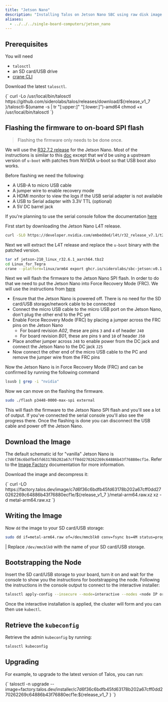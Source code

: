```yaml
---
title: "Jetson Nano"
description: "Installing Talos on Jetson Nano SBC using raw disk image."
aliases:
  - ../../../single-board-computers/jetson_nano
---
```




## Prerequisites

You will need

- `talosctl`
- an SD card/USB drive
- [crane CLI](https://github.com/google/go-containerregistry/releases)

Download the latest `talosctl`.

<CodeBlock lang="sh">
  {`
curl -Lo /usr/local/bin/talosctl https://github.com/siderolabs/talos/releases/download/${release_v1_7 }/talosctl-$(uname -s | tr "[:upper:]" "[:lower:]")-amd64
chmod +x /usr/local/bin/talosctl
  `}
</CodeBlock>

## Flashing the firmware to on-board SPI flash

> Flashing the firmware only needs to be done once.

We will use the [R32.7.2 release](https://developer.nvidia.com/embedded/l4t/r32_release_v7.1/t210/jetson-210_linux_r32.7.2_aarch64.tbz2) for the Jetson Nano.
Most of the instructions is similar to this [doc](https://nullr0ute.com/2020/11/installing-fedora-on-the-nvidia-jetson-nano/) except that we'd be using a upstream version of `u-boot` with patches from NVIDIA u-boot so that USB boot also works.

Before flashing we need the following:

- A USB-A to micro USB cable
- A jumper wire to enable recovery mode
- A HDMI monitor to view the logs if the USB serial adapter is not available
- A USB to Serial adapter with 3.3V TTL (optional)
- A 5V DC barrel jack

If you're planning to use the serial console follow the documentation [here](https://www.jetsonhacks.com/2019/04/19/jetson-nano-serial-console/)

First start by downloading the Jetson Nano L4T release.

```bash
curl -SLO https://developer.nvidia.com/embedded/l4t/r32_release_v7.1/t210/jetson-210_linux_r32.7.2_aarch64.tbz2
```

Next we will extract the L4T release and replace the `u-boot` binary with the patched version.

```bash
tar xf jetson-210_linux_r32.6.1_aarch64.tbz2
cd Linux_for_Tegra
crane --platform=linux/arm64 export ghcr.io/siderolabs/sbc-jetson:v0.1.0 - | tar xf - --strip-components=4 -C bootloader/t210ref/p3450-0000/ artifacts/arm64/u-boot/jetson_nano/u-boot.bin
```

Next we will flash the firmware to the Jetson Nano SPI flash.
In order to do that we need to put the Jetson Nano into Force Recovery Mode (FRC).
We will use the instructions from [here](https://developer.download.nvidia.com/embedded/L4T/r32_Release_v4.4/r32_Release_v4.4-GMC3/T210/l4t_quick_start_guide.txt)

- Ensure that the Jetson Nano is powered off.
There is no need for the SD card/USB storage/network cable to be connected
- Connect the micro USB cable to the micro USB port on the Jetson Nano, don't plug the other end to the PC yet
- Enable Force Recovery Mode (FRC) by placing a jumper across the FRC pins on the Jetson Nano
  - For board revision *A02*, these are pins `3` and `4` of header `J40`
  - For board revision *B01*, these are pins `9` and `10` of header `J50`
- Place another jumper across `J48` to enable power from the DC jack and connect the Jetson Nano to the DC jack `J25`
- Now connect the other end of the micro USB cable to the PC and remove the jumper wire from the FRC pins

Now the Jetson Nano is in Force Recovery Mode (FRC) and can be confirmed by running the following command

```bash
lsusb | grep -i "nvidia"
```

Now we can move on the flashing the firmware.

```bash
sudo ./flash p3448-0000-max-spi external
```

This will flash the firmware to the Jetson Nano SPI flash and you'll see a lot of output.
If you've connected the serial console you'll also see the progress there.
Once the flashing is done you can disconnect the USB cable and power off the Jetson Nano.

## Download the Image

The default schematic id for "vanilla" Jetson Nano is `c7d6f36c6bdfb45fd63178b202a67cff0dd270262269c64886b43f76880ecf1e`.
Refer to the [Image Factory](../../learn-more/image-factory) documentation for more information.

Download the image and decompress it:

<CodeBlock lang="sh">
  {`
curl -LO https://factory.talos.dev/image/c7d6f36c6bdfb45fd63178b202a67cff0dd270262269c64886b43f76880ecf1e/${release_v1_7 }/metal-arm64.raw.xz
xz -d metal-arm64.raw.xz
  `}
</CodeBlock>

## Writing the Image

Now `dd` the image to your SD card/USB storage:

```bash
sudo dd if=metal-arm64.raw of=/dev/mmcblk0 conv=fsync bs=4M status=progress
```

| Replace `/dev/mmcblk0` with the name of your SD card/USB storage.

## Bootstrapping the Node

Insert the SD card/USB storage to your board, turn it on and wait for the console to show you the instructions for bootstrapping the node.
Following the instructions in the console output to connect to the interactive installer:

```bash
talosctl apply-config --insecure --mode=interactive --nodes <node IP or DNS name>
```

Once the interactive installation is applied, the cluster will form and you can then use `kubectl`.

## Retrieve the `kubeconfig`

Retrieve the admin `kubeconfig` by running:

```bash
talosctl kubeconfig
```

## Upgrading

For example, to upgrade to the latest version of Talos, you can run:

<CodeBlock lang="sh">
  {`
talosctl -n <node IP or DNS name> upgrade --image=factory.talos.dev/installer/c7d6f36c6bdfb45fd63178b202a67cff0dd270262269c64886b43f76880ecf1e:${release_v1_7 }
  `}
</CodeBlock>
